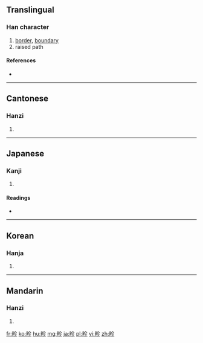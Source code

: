 ==Translingual==

===Han character===
{{Han char|rn=102|rad=田|as=05|sn=10|four=6802<sub>2</sub>|canj=田人竹竹 (WOHH)}}

# [[border]], [[boundary]]
# raised path

====References====
* {{Han ref|kx=0761.070|dkj=21810|dj=1171.030|hdz=42536.110|uh=755B|ud=30043|bh=D2C1|bd=53953}}

----

==Cantonese==

===Hanzi===
{{yue-hanzi|jyut=zan2|y=jan2}}

# {{defn|lang=yue|sort=田05}}

----

==Japanese==

===Kanji===
{{ja-kanji|grade=|rs=田05}}

# {{defn|lang=ja|sort=田05}}

====Readings====
* {{ja-readings|on=[[しん]] (shin)|kun=[[あぜ]] (aze)|nanori=}}

----

==Korean==

===Hanja===
{{ko-hanja|hangeul=진|eumhun=|rv=jin|mr=chin|y=cin}}

# {{defn|lang=ko|sort=田05}}

----

==Mandarin==

===Hanzi===
{{cmn-hanzi|pin=[[zhěn]] ([[zhen3]])|wg=chen<sup>3</sup>}}

# {{defn|lang=cmn|sort=田05}}

[[fr:畛]]
[[ko:畛]]
[[hu:畛]]
[[mg:畛]]
[[ja:畛]]
[[pl:畛]]
[[vi:畛]]
[[zh:畛]]